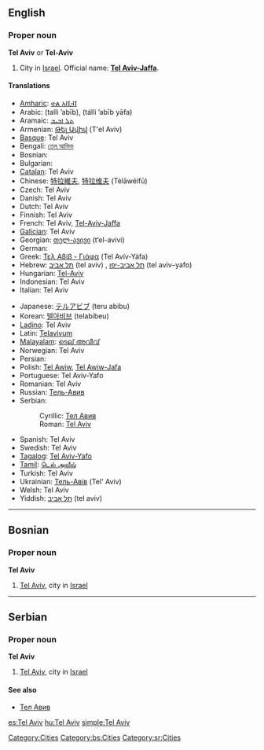 ==English==

===Proper noun===
{{wikipedia}}
'''Tel Aviv''' or '''Tel-Aviv'''

# City in [[Israel]]. Official name: '''[[Tel Aviv-Jaffa]]'''.

====Translations====
{{trans-top|city in Israel}}
* [[Amharic]]: [[ቴል አቪቭ]]
* Arabic: {{Arab|[[تل أبيب]]}} (talli ’abīb), {{Arab|[[تل أبيب يافا]]}} (tálli ’abīb  yāfa)
* Aramaic: [[ܬܠ ܐܒܝܒ]]
* Armenian: [[Թել Ավիվ]] (T'el Aviv)
* [[Basque]]: Tel Aviv
* Bengali: [[তেল আভিভ]]
* Bosnian: {{t-|bs|Tel Aviv|m}}
* Bulgarian: {{t-|bg|Тел Авив}}
* [[Catalan]]: Tel Aviv
* Chinese: [[特拉維夫]], [[特拉维夫]] (Tèlāwéifū)
* Czech: Tel Aviv
* Danish: Tel Aviv
* Dutch: Tel Aviv
* Finnish: Tel Aviv
* French: Tel Aviv, [[Tel-Aviv-Jaffa]]
* [[Galician]]: Tel Aviv
* Georgian: [[თელ-ავივი]] (t‘el-avivi)
* German: {{t-|de|Tel Aviv-Jaffa}}
* Greek: [[Τελ Αβίβ - Γιάφα]] (Tel Avív-Yáfa)
* Hebrew: [[תל אביב]] (tel aviv) {{f}}, [[תל אביב-יפו]] (tel aviv–yafo)
* Hungarian: [[Tel-Aviv]]
* Indonesian: Tel Aviv
* Italian: Tel Aviv {{f}}
{{trans-mid}}
* Japanese: [[テルアビブ]] (teru abibu)
* Korean: [[텔아비브]] (telabibeu)
* [[Ladino]]: Tel Aviv
* Latin: [[Telavivum]]
* [[Malayalam]]: [[ടെല് അവീവ്]]
* Norwegian: Tel Aviv
* Persian: {{fa-Arab|[[تلآویو]]}}
* Polish: [[Tel Awiw]], [[Tel Awiw-Jafa]]
* Portuguese: Tel Aviv-Yafo
* Romanian: Tel Aviv
* Russian: [[Тель-Авив]] {{unicode|(Tɛl’-Avív)}} {{m}}
* Serbian:
*: Cyrillic: [[Тел Авив#Serbian|Тел Авив]] {{m}}
*: Roman: [[Tel Aviv#Serbian|Tel Aviv]] {{m}}
* Spanish: Tel Aviv
* Swedish: Tel Aviv
* [[Tagalog]]: [[Tel Aviv-Yafo]]
* [[Tamil]]: [[டெல் அவீவ்]]
* Turkish: Tel Aviv
* Ukrainian: [[Тель-Авів]] (Tel' Aviv)
* Welsh: Tel Aviv
* Yiddish: [[תל אביב]] (tel aviv)
{{trans-bottom}}

[[Category:Cities]]

----

==Bosnian==

===Proper noun===
'''Tel Aviv''' {{m}}

# [[Tel Aviv]], city in [[Israel]]

[[Category:bs:Cities]]

----

==Serbian==

===Proper noun===
'''Tel Aviv''' {{m}}

# [[Tel Aviv]], city in [[Israel]]

====See also====
* [[Тел Авив#Serbian|Тел Авив]]

[[Category:sr:Cities]]

[[es:Tel Aviv]]
[[hu:Tel Aviv]]
[[simple:Tel Aviv]]